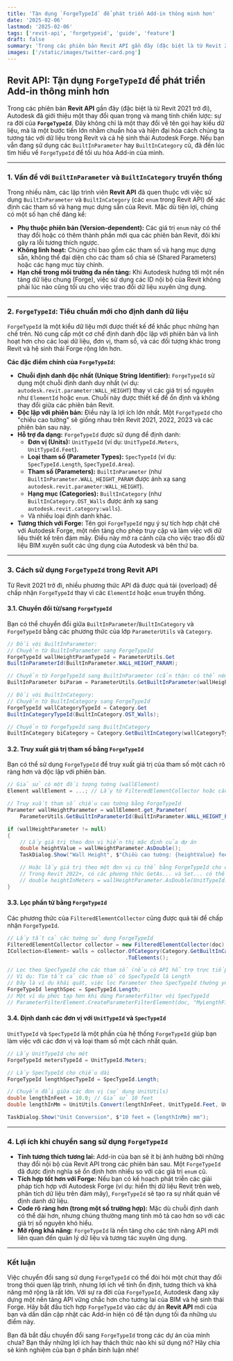 ```yaml
---
title: 'Tận dụng `ForgeTypeId` để phát triển Add-in thông minh hơn'
date: '2025-02-06'
lastmod: '2025-02-06'
tags: ['revit-api', 'forgetypeid', 'guide', 'feature']
draft: false
summary: 'Trong các phiên bản Revit API gần đây (đặc biệt là từ Revit 2021 trở đi), Autodesk đã giới thiệu một thay đổi quan trọng và mang tính chiến lược: sự ra đời của ForgeTypeId'
images: ['/static/images/twitter-card.png']
---
```


## Revit API: Tận dụng `ForgeTypeId` để phát triển Add-in thông minh hơn

Trong các phiên bản **Revit API** gần đây (đặc biệt là từ Revit 2021 trở đi), Autodesk đã giới thiệu một thay đổi quan trọng và mang tính chiến lược: sự ra đời của **`ForgeTypeId`**. Đây không chỉ là một thay đổi về tên gọi hay kiểu dữ liệu, mà là một bước tiến lớn nhằm chuẩn hóa và hiện đại hóa cách chúng ta tương tác với dữ liệu trong Revit và cả hệ sinh thái Autodesk Forge. Nếu bạn vẫn đang sử dụng các `BuiltInParameter` hay `BuiltInCategory` cũ, đã đến lúc tìm hiểu về `ForgeTypeId` để tối ưu hóa Add-in của mình.

---

### 1\. Vấn đề với `BuiltInParameter` và `BuiltInCategory` truyền thống

Trong nhiều năm, các lập trình viên **Revit API** đã quen thuộc với việc sử dụng `BuiltInParameter` và `BuiltInCategory` (các `enum` trong Revit API) để xác định các tham số và hạng mục dựng sẵn của Revit. Mặc dù tiện lợi, chúng có một số hạn chế đáng kể:

- **Phụ thuộc phiên bản (Version-dependent):** Các giá trị `enum` này có thể thay đổi hoặc có thêm thành phần mới qua các phiên bản Revit, đôi khi gây ra lỗi tương thích ngược.
- **Không linh hoạt:** Chúng chỉ bao gồm các tham số và hạng mục dựng sẵn, không thể đại diện cho các tham số chia sẻ (Shared Parameters) hoặc các hạng mục tùy chỉnh.
- **Hạn chế trong môi trường đa nền tảng:** Khi Autodesk hướng tới một nền tảng dữ liệu chung (Forge), việc sử dụng các ID nội bộ của Revit không phải lúc nào cũng tối ưu cho việc trao đổi dữ liệu xuyên ứng dụng.

---

### 2\. `ForgeTypeId`: Tiêu chuẩn mới cho định danh dữ liệu

`ForgeTypeId` là một kiểu dữ liệu mới được thiết kế để khắc phục những hạn chế trên. Nó cung cấp một cơ chế định danh độc lập với phiên bản và linh hoạt hơn cho các loại dữ liệu, đơn vị, tham số, và các đối tượng khác trong Revit và hệ sinh thái Forge rộng lớn hơn.

**Các đặc điểm chính của `ForgeTypeId`:**

- **Chuỗi định danh độc nhất (Unique String Identifier):** `ForgeTypeId` sử dụng một chuỗi định danh duy nhất (ví dụ: `autodesk.revit.parameter:WALL_HEIGHT`) thay vì các giá trị số nguyên như `ElementId` hoặc `enum`. Chuỗi này được thiết kế để ổn định và không thay đổi giữa các phiên bản Revit.
- **Độc lập với phiên bản:** Điều này là lợi ích lớn nhất. Một `ForgeTypeId` cho "chiều cao tường" sẽ giống nhau trên Revit 2021, 2022, 2023 và các phiên bản sau này.
- **Hỗ trợ đa dạng:** `ForgeTypeId` được sử dụng để định danh:
  - **Đơn vị (Units):** `UnitTypeId` (ví dụ: `UnitTypeId.Meters`, `UnitTypeId.Feet`).
  - **Loại tham số (Parameter Types):** `SpecTypeId` (ví dụ: `SpecTypeId.Length`, `SpecTypeId.Area`).
  - **Tham số (Parameters):** `BuiltInParameter` (như `BuiltInParameter.WALL_HEIGHT_PARAM` được ánh xạ sang `autodesk.revit.parameter:WALL_HEIGHT`).
  - **Hạng mục (Categories):** `BuiltInCategory` (như `BuiltInCategory.OST_Walls` được ánh xạ sang `autodesk.revit.category:walls`).
  - Và nhiều loại định danh khác.
- **Tương thích với Forge:** Tên gọi `ForgeTypeId` ngụ ý sự tích hợp chặt chẽ với Autodesk Forge, một nền tảng cho phép truy cập và làm việc với dữ liệu thiết kế trên đám mây. Điều này mở ra cánh cửa cho việc trao đổi dữ liệu BIM xuyên suốt các ứng dụng của Autodesk và bên thứ ba.

---

### 3\. Cách sử dụng `ForgeTypeId` trong Revit API

Từ Revit 2021 trở đi, nhiều phương thức API đã được quá tải (overload) để chấp nhận `ForgeTypeId` thay vì các `ElementId` hoặc `enum` truyền thống.

#### 3.1. Chuyển đổi từ/sang `ForgeTypeId`

Bạn có thể chuyển đổi giữa `BuiltInParameter`/`BuiltInCategory` và `ForgeTypeId` bằng các phương thức của lớp `ParameterUtils` và `Category`.

```csharp
// Đối với BuiltInParameter:
// Chuyển từ BuiltInParameter sang ForgeTypeId
ForgeTypeId wallHeightParamTypeId = ParameterUtils.Get
BuiltInParameterId(BuiltInParameter.WALL_HEIGHT_PARAM);

// Chuyển từ ForgeTypeId sang BuiltInParameter (cẩn thận: có thể ném ngoại lệ nếu không có ánh xạ)
BuiltInParameter biParam = ParameterUtils.GetBuiltInParameter(wallHeightParamTypeId);

// Đối với BuiltInCategory:
// Chuyển từ BuiltInCategory sang ForgeTypeId
ForgeTypeId wallCategoryTypeId = Category.Get
BuiltInCategoryTypeId(BuiltInCategory.OST_Walls);

// Chuyển từ ForgeTypeId sang BuiltInCategory
BuiltInCategory biCategory = Category.GetBuiltInCategory(wallCategoryTypeId);
```

#### 3.2. Truy xuất giá trị tham số bằng `ForgeTypeId`

Bạn có thể sử dụng `ForgeTypeId` để truy xuất giá trị của tham số một cách rõ ràng hơn và độc lập với phiên bản.

```csharp
// Giả sử có một đối tượng tường (wallElement)
Element wallElement = ...; // Lấy từ FilteredElementCollector hoặc cách khác

// Truy xuất tham số chiều cao tường bằng ForgeTypeId
Parameter wallHeightParameter = wallElement.get_Parameter(
    ParameterUtils.GetBuiltInParameterId(BuiltInParameter.WALL_HEIGHT_PARAM));

if (wallHeightParameter != null)
{
    // Lấy giá trị theo đơn vị hiển thị mặc định của dự án
    double heightValue = wallHeightParameter.AsDouble();
    TaskDialog.Show("Wall Height", $"Chiều cao tường: {heightValue} feet (nếu đơn vị dự án là feet).");

    // Hoặc lấy giá trị theo một đơn vị cụ thể bằng ForgeTypeId cho đơn vị
    // Trong Revit 2022+, có các phương thức GetAs... và Set... có thể nhận UnitTypeId
    // double heightInMeters = wallHeightParameter.AsDouble(UnitTypeId.Meters); // Ví dụ (phụ thuộc phiên bản API)
}
```

#### 3.3. Lọc phần tử bằng `ForgeTypeId`

Các phương thức của `FilteredElementCollector` cũng được quá tải để chấp nhận `ForgeTypeId`.

```csharp
// Lấy tất cả các tường sử dụng ForgeTypeId
FilteredElementCollector collector = new FilteredElementCollector(doc);
ICollection<Element> walls = collector.OfCategory(Category.GetBuiltInCategoryTypeId(BuiltInCategory.OST_Walls))
                                      .ToElements();

// Lọc theo SpecTypeId cho các tham số (nếu có API hỗ trợ trực tiếp)
// Ví dụ: Tìm tất cả các tham số có SpecTypeId là Length
// Đây là ví dụ khái quát, việc lọc Parameter theo SpecTypeId thường yêu cầu cấu hình FilterRule phức tạp hơn.
ForgeTypeId lengthSpec = SpecTypeId.Length;
// Một ví dụ phức tạp hơn khi dùng ParameterFilter với SpecTypeId
// ParameterFilterElement.CreateParameterFilterElement(doc, "MyLengthFilter", new List<ElementId>(), new ParameterFilterRuleFactory.CreateHasValueRule(lengthSpec));
```

#### 3.4. Định danh các đơn vị với `UnitTypeId` và `SpecTypeId`

`UnitTypeId` và `SpecTypeId` là một phần của hệ thống `ForgeTypeId` giúp bạn làm việc với các đơn vị và loại tham số một cách nhất quán.

```csharp
// Lấy UnitTypeId cho mét
ForgeTypeId metersTypeId = UnitTypeId.Meters;

// Lấy SpecTypeId cho chiều dài
ForgeTypeId lengthSpecTypeId = SpecTypeId.Length;

// Chuyển đổi giữa các đơn vị (sử dụng UnitUtils)
double lengthInFeet = 10.0; // Giả sử 10 feet
double lengthInMm = UnitUtils.Convert(lengthInFeet, UnitTypeId.Feet, UnitTypeId.Millimeters);

TaskDialog.Show("Unit Conversion", $"10 feet = {lengthInMm} mm");
```

---

### 4\. Lợi ích khi chuyển sang sử dụng `ForgeTypeId`

- **Tính tương thích tương lai:** Add-in của bạn sẽ ít bị ảnh hưởng bởi những thay đổi nội bộ của Revit API trong các phiên bản sau. Một `ForgeTypeId` đã được định nghĩa sẽ ổn định hơn nhiều so với các giá trị `enum` cũ.
- **Tích hợp tốt hơn với Forge:** Nếu bạn có kế hoạch phát triển các giải pháp tích hợp với Autodesk Forge (ví dụ: hiển thị dữ liệu Revit trên web, phân tích dữ liệu trên đám mây), `ForgeTypeId` sẽ tạo ra sự nhất quán về định danh dữ liệu.
- **Code rõ ràng hơn (trong một số trường hợp):** Mặc dù chuỗi định danh có thể dài hơn, nhưng chúng thường mang tính mô tả cao hơn so với các giá trị số nguyên khó hiểu.
- **Mở rộng khả năng:** `ForgeTypeId` là nền tảng cho các tính năng API mới liên quan đến quản lý dữ liệu và tương tác xuyên ứng dụng.

---

### Kết luận

Việc chuyển đổi sang sử dụng `ForgeTypeId` có thể đòi hỏi một chút thay đổi trong thói quen lập trình, nhưng lợi ích về tính ổn định, tương thích và khả năng mở rộng là rất lớn. Với sự ra đời của `ForgeTypeId`, Autodesk đang xây dựng một nền tảng API vững chắc hơn cho tương lai của BIM và hệ sinh thái Forge. Hãy bắt đầu tích hợp `ForgeTypeId` vào các dự án **Revit API** mới của bạn và dần dần cập nhật các Add-in hiện có để tận dụng tối đa những ưu điểm này.

Bạn đã bắt đầu chuyển đổi sang `ForgeTypeId` trong các dự án của mình chưa? Bạn thấy những lợi ích hay thách thức nào khi sử dụng nó? Hãy chia sẻ kinh nghiệm của bạn ở phần bình luận nhé\!
